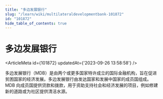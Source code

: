 ```yaml
---
title: "多边发展银行"
slug: "/learn/wiki/multilateraldevelopmentbank-101872"
id: "101872"
hide_table_of_contents: true
---
```



# 多边发展银行

<ArticleMeta id={101872} updatedAt={'2023-09-26 13:58:58'} />
<div className='border-solid border-b border-t-0 my-4 border-[var(--ifm-color-gray-300)]' />

多边发展银行（MDB）是由两个或更多国家特许成立的国际金融机构，旨在促进贫困国家的经济发展。多边发展银行由发达国家和发展中国家的成员国组成。MDB 向成员国提供贷款和拨款，用于资助支持社会和经济发展的项目，例如修建新的道路或为社区提供清洁水源。
